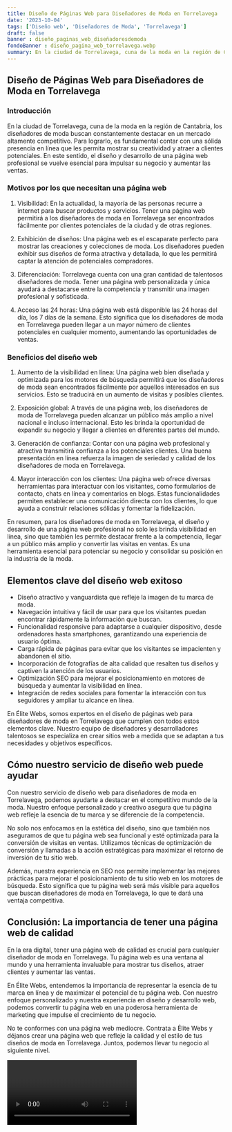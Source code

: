 ```yaml
---
title: Diseño de Páginas Web para Diseñadores de Moda en Torrelavega
date: '2023-10-04'
tags: ['Diseño web', 'Diseñadores de Moda', 'Torrelavega']
draft: false
banner : diseño_paginas_web_diseñadoresdemoda
fondoBanner : diseño_pagina_web_torrelavega.webp
summary: En la ciudad de Torrelavega, cuna de la moda en la región de Cantabria, los diseñadores de moda buscan constantemente destacar en un mercado altamente competitivo. Para lograrlo, es fundamental contar con una sólida presencia en línea que les permita mostrar su creatividad y atraer a clientes potenciales. En este sentido, el diseño y desarrollo de una página web profesional se vuelve esencial para impulsar su negocio y aumentar las ventas.
---
```


## Diseño de Páginas Web para Diseñadores de Moda en Torrelavega

### Introducción

En la ciudad de Torrelavega, cuna de la moda en la región de Cantabria, los diseñadores de moda buscan constantemente destacar en un mercado altamente competitivo. Para lograrlo, es fundamental contar con una sólida presencia en línea que les permita mostrar su creatividad y atraer a clientes potenciales. En este sentido, el diseño y desarrollo de una página web profesional se vuelve esencial para impulsar su negocio y aumentar las ventas.

### Motivos por los que necesitan una página web

1. Visibilidad: En la actualidad, la mayoría de las personas recurre a internet para buscar productos y servicios. Tener una página web permitirá a los diseñadores de moda en Torrelavega ser encontrados fácilmente por clientes potenciales de la ciudad y de otras regiones.

2. Exhibición de diseños: Una página web es el escaparate perfecto para mostrar las creaciones y colecciones de moda. Los diseñadores pueden exhibir sus diseños de forma atractiva y detallada, lo que les permitirá captar la atención de potenciales compradores.

3. Diferenciación: Torrelavega cuenta con una gran cantidad de talentosos diseñadores de moda. Tener una página web personalizada y única ayudará a destacarse entre la competencia y transmitir una imagen profesional y sofisticada.

4. Acceso las 24 horas: Una página web está disponible las 24 horas del día, los 7 días de la semana. Esto significa que los diseñadores de moda en Torrelavega pueden llegar a un mayor número de clientes potenciales en cualquier momento, aumentando las oportunidades de ventas.

### Beneficios del diseño web

1. Aumento de la visibilidad en línea: Una página web bien diseñada y optimizada para los motores de búsqueda permitirá que los diseñadores de moda sean encontrados fácilmente por aquellos interesados en sus servicios. Esto se traducirá en un aumento de visitas y posibles clientes.

2. Exposición global: A través de una página web, los diseñadores de moda de Torrelavega pueden alcanzar un público más amplio a nivel nacional e incluso internacional. Esto les brinda la oportunidad de expandir su negocio y llegar a clientes en diferentes partes del mundo.

3. Generación de confianza: Contar con una página web profesional y atractiva transmitirá confianza a los potenciales clientes. Una buena presentación en línea refuerza la imagen de seriedad y calidad de los diseñadores de moda en Torrelavega.

4. Mayor interacción con los clientes: Una página web ofrece diversas herramientas para interactuar con los visitantes, como formularios de contacto, chats en línea y comentarios en blogs. Estas funcionalidades permiten establecer una comunicación directa con los clientes, lo que ayuda a construir relaciones sólidas y fomentar la fidelización.

En resumen, para los diseñadores de moda en Torrelavega, el diseño y desarrollo de una página web profesional no solo les brinda visibilidad en línea, sino que también les permite destacar frente a la competencia, llegar a un público más amplio y convertir las visitas en ventas. Es una herramienta esencial para potenciar su negocio y consolidar su posición en la industria de la moda.

<GifSeo />

<Cta />

## Elementos clave del diseño web exitoso

- Diseño atractivo y vanguardista que refleje la imagen de tu marca de moda.
- Navegación intuitiva y fácil de usar para que los visitantes puedan encontrar rápidamente la información que buscan.
- Funcionalidad responsive para adaptarse a cualquier dispositivo, desde ordenadores hasta smartphones, garantizando una experiencia de usuario óptima.
- Carga rápida de páginas para evitar que los visitantes se impacienten y abandonen el sitio.
- Incorporación de fotografías de alta calidad que resalten tus diseños y captiven la atención de los usuarios.
- Optimización SEO para mejorar el posicionamiento en motores de búsqueda y aumentar la visibilidad en línea.
- Integración de redes sociales para fomentar la interacción con tus seguidores y ampliar tu alcance en línea.

En Élite Webs, somos expertos en el diseño de páginas web para diseñadores de moda en Torrelavega que cumplen con todos estos elementos clave. Nuestro equipo de diseñadores y desarrolladores talentosos se especializa en crear sitios web a medida que se adaptan a tus necesidades y objetivos específicos.

## Cómo nuestro servicio de diseño web puede ayudar

Con nuestro servicio de diseño web para diseñadores de moda en Torrelavega, podemos ayudarte a destacar en el competitivo mundo de la moda. Nuestro enfoque personalizado y creativo asegura que tu página web refleje la esencia de tu marca y se diferencie de la competencia.

No solo nos enfocamos en la estética del diseño, sino que también nos aseguramos de que tu página web sea funcional y esté optimizada para la conversión de visitas en ventas. Utilizamos técnicas de optimización de conversión y llamadas a la acción estratégicas para maximizar el retorno de inversión de tu sitio web.

Además, nuestra experiencia en SEO nos permite implementar las mejores prácticas para mejorar el posicionamiento de tu sitio web en los motores de búsqueda. Esto significa que tu página web será más visible para aquellos que buscan diseñadores de moda en Torrelavega, lo que te dará una ventaja competitiva.

## Conclusión: La importancia de tener una página web de calidad

En la era digital, tener una página web de calidad es crucial para cualquier diseñador de moda en Torrelavega. Tu página web es una ventana al mundo y una herramienta invaluable para mostrar tus diseños, atraer clientes y aumentar las ventas.

En Élite Webs, entendemos la importancia de representar la esencia de tu marca en línea y de maximizar el potencial de tu página web. Con nuestro enfoque personalizado y nuestra experiencia en diseño y desarrollo web, podemos convertir tu página web en una poderosa herramienta de marketing que impulse el crecimiento de tu negocio.

No te conformes con una página web mediocre. Contrata a Élite Webs y déjanos crear una página web que refleje la calidad y el estilo de tus diseños de moda en Torrelavega. Juntos, podemos llevar tu negocio al siguiente nivel.

<Video />

<CtaBot job='Diseñadores de Moda' city='Torrelavega'/>

<Gmaps query='Torrelavega+españa+maps' />